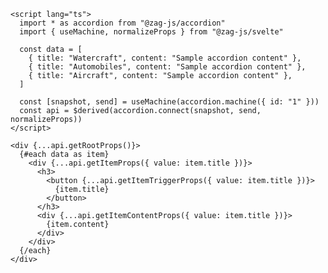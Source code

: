 ```svelte
<script lang="ts">
  import * as accordion from "@zag-js/accordion"
  import { useMachine, normalizeProps } from "@zag-js/svelte"

  const data = [
    { title: "Watercraft", content: "Sample accordion content" },
    { title: "Automobiles", content: "Sample accordion content" },
    { title: "Aircraft", content: "Sample accordion content" },
  ]

  const [snapshot, send] = useMachine(accordion.machine({ id: "1" }))
  const api = $derived(accordion.connect(snapshot, send, normalizeProps))
</script>

<div {...api.getRootProps()}>
  {#each data as item}
    <div {...api.getItemProps({ value: item.title })}>
      <h3>
        <button {...api.getItemTriggerProps({ value: item.title })}>
          {item.title}
        </button>
      </h3>
      <div {...api.getItemContentProps({ value: item.title })}>
        {item.content}
      </div>
    </div>
  {/each}
</div>
```
